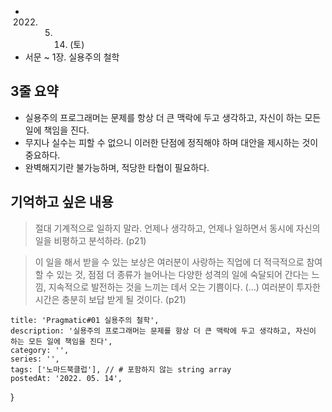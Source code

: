 
- 2022. 05. 14. (토)
- 서문 ~ 1장. 실용주의 철학

## 3줄 요약

- 실용주의 프로그래머는 문제를 항상 더 큰 맥락에 두고 생각하고, 자신이 하는 모든 일에 책임을 진다.
- 무지나 실수는 피할 수 없으니 이러한 단점에 정직해야 하며 대안을 제시하는 것이 중요하다.
- 완벽해지기란 불가능하며, 적당한 타협이 필요하다.

## 기억하고 싶은 내용

> 절대 기계적으로 일하지 말라. 언제나 생각하고, 언제나 일하면서 동시에 자신의 일을 비평하고 분석하라. (p21)

> 이 일을 해서 받을 수 있는 보상은 여러분이 사랑하는 직업에 더 적극적으로 참여할 수 있는 것, 점점 더 종류가 늘어나는 다양한 성격의 일에 숙달되어 간다는 느낌, 지속적으로 발전하는 것을 느끼는 데서 오는 기쁨이다. (...) 여러분이 투자한 시간은 충분히 보답 받게 될 것이다. (p21)


    title: 'Pragmatic#01 실용주의 철학',
    description: '실용주의 프로그래머는 문제를 항상 더 큰 맥락에 두고 생각하고, 자신이 하는 모든 일에 책임을 진다',
    category: '',
    series: '',
    tags: ['노마드북클럽'], // # 포함하지 않는 string array
    postedAt: '2022. 05. 14',
}